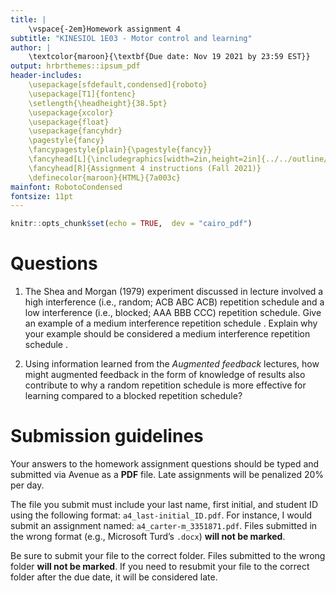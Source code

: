 ```yaml
---
title: |
    \vspace{-2em}Homework assignment 4
subtitle: "KINESIOL 1E03 - Motor control and learning"
author: |
    \textcolor{maroon}{\textbf{Due date: Nov 19 2021 by 23:59 EST}}
output: hrbrthemes::ipsum_pdf
header-includes:
    \usepackage[sfdefault,condensed]{roboto}
    \usepackage[T1]{fontenc}
    \setlength{\headheight}{38.5pt}
    \usepackage{xcolor}
    \usepackage{float}
    \usepackage{fancyhdr}
    \pagestyle{fancy}
    \fancypagestyle{plain}{\pagestyle{fancy}}
    \fancyhead[L]{\includegraphics[width=2in,height=2in]{../../outline/mackin-left-color.png}}
    \fancyhead[R]{Assignment 4 instructions (Fall 2021)}
    \definecolor{maroon}{HTML}{7a003c}
mainfont: RobotoCondensed
fontsize: 11pt
---
```


```r
knitr::opts_chunk$set(echo = TRUE,  dev = "cairo_pdf")
```

# Questions

1. The Shea and Morgan (1979) experiment discussed in lecture involved a high interference (i.e., random; ACB ABC ACB) repetition schedule and a low interference (i.e., blocked; AAA BBB CCC) repetition schedule. Give an example of a medium interference repetition schedule \textcolor{maroon}{\textbf{[1 mark]}}. Explain why your example should be considered a medium interference repetition schedule \textcolor{maroon}{\textbf{[1 mark]}}.


2. Using information learned from the *Augmented feedback* lectures, how might augmented feedback in the form of knowledge of results also contribute to why a random repetition schedule is more effective for learning compared to a blocked repetition schedule? \textcolor{maroon}{\textbf{[2 marks]}}

<!-- 3. Bernstein (1967) stated that effective practice is a form of *"repetition without repetition"*. Explain this statement. \textcolor{maroon}{\textbf{[3 marks]}} -->


# Submission guidelines

Your answers to the homework assignment questions should be typed and submitted via Avenue as a **PDF** file. Late assignments will be penalized 20% per day.

The file you submit must include your last name, first initial, and student ID using the following format: `a4_last-initial_ID.pdf`. For instance, I would submit an assignment named: `a4_carter-m_3351871.pdf`. Files submitted in the wrong format (e.g., Microsoft Turd's `.docx`) **will not be marked**.

Be sure to submit your file to the correct folder. Files submitted to the wrong folder **will not be marked**. If you need to resubmit your file to the correct folder after the due date, it will be considered late.
